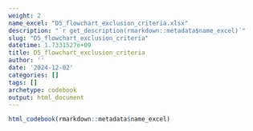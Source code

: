 ```yaml
---
weight: 2
name_excel: "D5_flowchart_exclusion_criteria.xlsx"
description: "`r get_description(rmarkdown::metadata$name_excel)`"
slug: "D5_flowchart_exclusion_criteria"
datetime: 1.7331527e+09
title: D5_flowchart_exclusion_criteria
author: ''
date: '2024-12-02'
categories: []
tags: []
archetype: codebook
output: html_document
---
```


```r
html_codebook(rmarkdown::metadata$name_excel)
```
